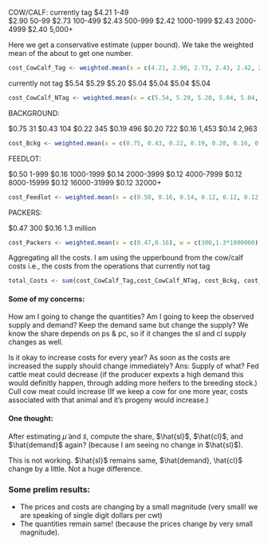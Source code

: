 COW/CALF:
currently tag
$4.21 1-49               
$2.90 50-99
$2.73 100-499
$2.43 500-999
$2.42 1000-1999
$2.43 2000-4999
$2.40 5,000+

Here we get a conservative estimate (upper bound). We take the weighted mean of the about to get one number. 

```r
cost_CowCalf_Tag <- weighted.mean(x = c(4.21, 2.90, 2.73, 2.43, 2.42, 2.43, 2.40), w = c(49,99,499,999,1999,4999,5000))
```

currently not tag
$5.54
$5.29
$5.20
$5.04
$5.04
$5.04
$5.04

```r
cost_CowCalf_NTag <- weighted.mean(x = c(5.54, 5.29, 5.20, 5.04, 5.04, 5.04, 5.04), w = c(49,99,499,999,1999,4999,5000))
```


BACKGROUND:

$0.75  31
$0.43  104
$0.22  345
$0.19  496
$0.20  722
$0.16  1,453
$0.14  2,963



```r
cost_Bckg <- weighted.mean(x = c(0.75, 0.43, 0.22, 0.19, 0.20, 0.16, 0.14), w = c(31,104,345,496,722,1453,2963))
```

FEEDLOT:

$0.50  1-999
$0.16  1000-1999
$0.14  2000-3999
$0.12  4000-7999
$0.12  8000-15999
$0.12  16000-31999
$0.12  32000+

```r
cost_Feedlot <- weighted.mean(x = c(0.50, 0.16, 0.14, 0.12, 0.12, 0.12, 0.12), w = c(999,1999,3999,7999,15999,31999,32000))
```

PACKERS:

$0.47   300
$0.16   1.3 million

```r
cost_Packers <- weighted.mean(x = c(0.47,0.16), w = c(300,1.3*1000000))
```



Aggregating all the costs. I am using the upperbound from the cow/calf costs i.e., the costs from the operations that currently not tag

```r
total_Costs <- sum(cost_CowCalf_Tag,cost_CowCalf_NTag, cost_Bckg, cost_Feedlot, cost_Packers)
```









#### Some of my concerns:

How am I going to change the quantities? 
Am I going to keep the observed supply and demand?
Keep the demand same but change the supply?
We know the share depends on ps & pc, so if it changes the sl and cl supply changes as well.

Is it okay to increase costs for every year?
    As soon as the costs are increased the supply should change immediately?
      Ans: Supply of what? 
              Fed cattle meat could decrease (if the producer expexts a high demand this would definitly happen, 
                                                through adding more heifers to the breeding stock.)
              Cull cow meat could increase (If we keep a cow for one more year, costs associated with that animal and 
                                              it's progeny would increase.)
                                              
                                              
                                              
#### One thought:
After estimating $\tilde{\mu}$ and $\tilde{s}$, compute the share, $\hat{sl}$, $\hat{cl}$, and $\hat{demand}$ again? (because I am seeing no change in $\hat{sl}$).

This is not working. $\hat{sl}$ remains same, $\hat{demand}, \hat{cl}$ change by a little. Not a huge difference.




### Some prelim results:
* The prices and costs are changing by a small magnitude (very small! we are speaking of single digit dollars per cwt)
* The quantities remain same! (because the prices change by very small magnitude).







